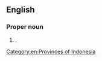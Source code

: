 ==English==
{{wikipedia}}

===Proper noun===
{{en-proper noun|head=[[west|West]] [[Kalimantan]]}}

# {{place|en|province|c/Indonesia}}.

[[Category:en:Provinces of Indonesia]]